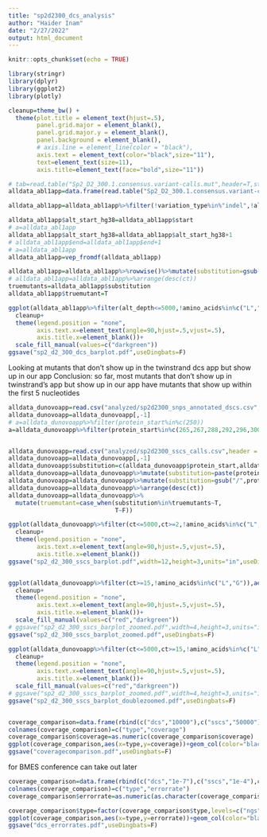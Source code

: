 ```yaml
---
title: "sp2d2300_dcs_analysis"
author: "Haider Inam"
date: "2/27/2022"
output: html_document
---
```


```r
knitr::opts_chunk$set(echo = TRUE)
```

```r
library(stringr)
library(dplyr)
library(ggplot2)
library(plotly)

cleanup=theme_bw() +
  theme(plot.title = element_text(hjust=.5),
        panel.grid.major = element_blank(),
        panel.grid.major.y = element_blank(),
        panel.background = element_blank(),
        # axis.line = element_line(color = "black"),
        axis.text = element_text(color="black",size="11"),
        text=element_text(size=11),
        axis.title=element_text(face="bold",size="11"))
```

```r
# tab=read.table("Sp2_D2_300.1.consensus.variant-calls.mut",header=T,stringsAsFactors = F)
alldata_abl1app=data.frame(read.table("Sp2_D2_300.1.consensus.variant-calls.mut",header = T,stringsAsFactors = F,check.names = F,fill=T))

alldata_abl1app=alldata_abl1app%>%filter(!variation_type%in%"indel",!alt%in%"<DEL>")

alldata_abl1app$alt_start_hg38=alldata_abl1app$start
# a=alldata_abl1app
alldata_abl1app$alt_start_hg38=alldata_abl1app$alt_start_hg38+1
# alldata_abl1app$end=alldata_abl1app$end+1
# a=alldata_abl1app
alldata_abl1app=vep_fromdf(alldata_abl1app)

alldata_abl1app=alldata_abl1app%>%rowwise()%>%mutate(substitution=gsub("/",protein_start,amino_acids))
# alldata_abl1app=alldata_abl1app%>%arrange(desc(ct))
truemutants=alldata_abl1app$substitution
alldata_abl1app$truemutant=T

ggplot(alldata_abl1app%>%filter(alt_depth<=5000,!amino_acids%in%c("L","G")),aes(reorder(substitution,-alt_depth),alt_depth/5000,fill=truemutant))+geom_col(color="black",position=position_dodge())+scale_x_discrete("Subtitution")+scale_y_continuous("Mutant Allele Frequency")+
  cleanup+
  theme(legend.position = "none",
        axis.text.x=element_text(angle=90,hjust=.5,vjust=.5),
        axis.title.x=element_blank())+
  scale_fill_manual(values=c("darkgreen"))
ggsave("sp2_d2_300_dcs_barplot.pdf",useDingbats=F)

```


Looking at mutants that don't show up in the twinstrand dcs app but show up in our app
Conclusion: so far, most mutants that don't show up in twinstrand's app but show up in our app have mutants that show up within the first 5 nucleotides
```r
alldata_dunovoapp=read.csv("analyzed/sp2d2300_snps_annotated_dscs.csv",header = T,stringsAsFactors = F)
alldata_dunovoapp=alldata_dunovoapp[,-1]
# a=alldata_dunovoapp%>%filter(protein_start%in%c(250))
a=alldata_dunovoapp%>%filter(protein_start%in%c(265,267,288,292,296,300,359,361,382,386,388,394,401,418,422,426,429,436,450,462),!amino_acids%in%"F/C")


alldata_dunovoapp=read.csv("analyzed/sp2d2300_sscs_calls.csv",header = T,stringsAsFactors = F)
alldata_dunovoapp=alldata_dunovoapp[,-1]
alldata_dunovoapp$substitution=c(alldata_dunovoapp$protein_start,alldata_dunovoapp$amino_acids)
alldata_dunovoapp=alldata_dunovoapp%>%mutate(substitution=paste(protein_start,amino_acids,sep=""))
alldata_dunovoapp=alldata_dunovoapp%>%mutate(substitution=gsub("/",protein_start,amino_acids))
alldata_dunovoapp=alldata_dunovoapp%>%arrange(desc(ct))
alldata_dunovoapp=alldata_dunovoapp%>%
  mutate(truemutant=case_when(substitution%in%truemutants~T,
                              T~F))

ggplot(alldata_dunovoapp%>%filter(ct<=5000,ct>=2,!amino_acids%in%c("L","G")),aes(reorder(substitution,-ct),ct/5000,fill=truemutant))+geom_col(color="black",position=position_dodge())+scale_x_discrete("Subtitution")+scale_y_continuous("Mutant Allele Frequency")+
  cleanup+
  theme(legend.position = "none",
        axis.text.x=element_text(angle=90,hjust=.5,vjust=.5),
        axis.title.x=element_blank())
ggsave("sp2_d2_300_sscs_barplot.pdf",width=12,height=3,units="in",useDingbats=F)


ggplot(alldata_dunovoapp%>%filter(ct>=15,!amino_acids%in%c("L","G")),aes(reorder(substitution,-ct),ct/25000,fill=truemutant))+geom_col(color="black",position=position_dodge())+scale_x_discrete("Subtitution")+scale_y_continuous("Mutant Allele Frequency")+
  cleanup+
  theme(legend.position = "none",
        axis.text.x=element_text(angle=90,hjust=.5,vjust=.5),
        axis.title.x=element_blank())+
  scale_fill_manual(values=c("red","darkgreen"))
# ggsave("sp2_d2_300_sscs_barplot_zoomed.pdf",width=4,height=3,units="in",useDingbats=F)
ggsave("sp2_d2_300_sscs_barplot_zoomed.pdf",useDingbats=F)

ggplot(alldata_dunovoapp%>%filter(ct<=5000,ct>=15,!amino_acids%in%c("L","G")),aes(reorder(substitution,-ct),ct/25000,fill=truemutant))+geom_col(color="black",position=position_dodge())+scale_x_discrete("Subtitution")+scale_y_continuous("Mutant Allele Frequency")+
  cleanup+
  theme(legend.position = "none",
        axis.text.x=element_text(angle=90,hjust=.5,vjust=.5),
        axis.title.x=element_blank())+
  scale_fill_manual(values=c("red","darkgreen"))
# ggsave("sp2_d2_300_sscs_barplot_zoomed.pdf",width=4,height=3,units="in",useDingbats=F)
ggsave("sp2_d2_300_sscs_barplot_doublezoomed.pdf",useDingbats=F)


coverage_comparison=data.frame(rbind(c("dcs","10000"),c("sscs","50000")))
colnames(coverage_comparison)=c("type","coverage")
coverage_comparison$coverage=as.numeric(coverage_comparison$coverage)
ggplot(coverage_comparison,aes(x=type,y=coverage))+geom_col(color="black")+scale_y_continuous(limits=c(0,55000))+cleanup
ggsave("coveragecomparison.pdf",useDingbats=F)
```

for BMES conference
can take out later
```r
coverage_comparison=data.frame(rbind(c("dcs","1e-7"),c("sscs","1e-4"),c("ngs","1e-2")))
colnames(coverage_comparison)=c("type","errorrate")
coverage_comparison$errorrate=as.numeric(as.character(coverage_comparison$errorrate))

coverage_comparison$type=factor(coverage_comparison$type,levels=c("ngs","sscs","dcs"))
ggplot(coverage_comparison,aes(x=type,y=errorrate))+geom_col(color="black")+scale_y_continuous(trans="log10")+cleanup
ggsave("dcs_errorrates.pdf",useDingbats=F)
```

